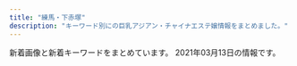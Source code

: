 ```yaml
---
title: "練馬・下赤塚"
description: "キーワード別にの巨乳アジアン・チャイナエステ嬢情報をまとめました。"
---
```


新着画像と新着キーワードをまとめています。
2021年03月13日の情報です。

<DmmAffiliateIns />
<KeywordTable
  shops={
    [
    {
        "station": "\u3068\u304d\u308f\u53f0\u99c5\u5357\u53e3",
        "img_links": [
            "http://www.sugatabi.mesthe.com/files/006-02.jpg",
            "http://www.sugatabi.mesthe.com/images/top.jpg",
            "http://www.sugatabi.mesthe.com/images/link_line.png",
            "http://www.sugatabi.mesthe.com/files/001-02.jpg",
            "http://www.sugatabi.mesthe.com/images/girl-z2.jpg",
            "http://www.sugatabi.mesthe.com/files/004-02.jpg",
            "http://www.sugatabi.mesthe.com/files/005.jpg",
            "http://www.sugatabi.mesthe.com/images/staff_line.png",
            "http://www.sugatabi.mesthe.com/files/004.jpg",
            "http://www.sugatabi.mesthe.com/images/shop/shop02.jpg",
            "http://www.sugatabi.mesthe.com/files/006.jpg",
            "http://www.sugatabi.mesthe.com/files/009.jpg",
            "http://www.sugatabi.mesthe.com/files/005-02.jpg",
            "http://www.sugatabi.mesthe.com/files/009-02.jpg",
            "http://www.sugatabi.mesthe.com/images/girl-z1.jpg",
            "http://www.sugatabi.mesthe.com/images/top_sche.png",
            "http://www.sugatabi.mesthe.com/images/shop/shop04.jpg",
            "http://www.sugatabi.mesthe.com/files/003.jpg",
            "http://www.sugatabi.mesthe.com/files/002.jpg",
            "http://www.sugatabi.mesthe.com/files/008-02.jpg",
            "http://www.sugatabi.mesthe.com/files/003-02.jpg",
            "http://www.sugatabi.mesthe.com/files/002-02.jpg",
            "http://www.sugatabi.mesthe.com/files/010-02.jpg",
            "http://www.sugatabi.mesthe.com/files/010.jpg",
            "http://www.sugatabi.mesthe.com/images/mobile.jpg",
            "http://www.sugatabi.mesthe.com/files/001.jpg",
            "http://www.sugatabi.mesthe.com/images/shop/shop03.jpg",
            "http://www.sugatabi.mesthe.com/files/008.jpg",
            "http://www.sugatabi.mesthe.com/images/bj3.png",
            "http://www.sugatabi.mesthe.com/images/shop/shop01.jpg"
        ],
        "url": "http://www.sugatabi.mesthe.com/",
        "keywords": {
            "84": 1,
            "87": 4,
            "C": 2,
            "D": 7,
            "85": 1,
            "86": 3
        },
        "name": "\u59ff\u7f8e"
    },
    {
        "name": "\u9577\u4e45*\u3061\u3087\u3046\u304d\u3085\u3046",
        "keywords": {},
        "station": "\u4e0b\u8d64\u585a\u99c5\u5317\u53e3",
        "img_links": [
            "http://c-sakura.work/images/interior_t.jpg",
            "http://c-sakura.work/img/yuri1.jpg",
            "http://c-sakura.work/images/head.jpg",
            "http://c-sakura.work/images/info.png",
            "http://c-sakura.work/images/news.png",
            "http://c-sakura.work/img/ami1.jpg",
            "http://c-sakura.work/img/yuyu1.jpg",
            "http://c-sakura.work/images/int1.png",
            "http://c-sakura.work/images/tel.jpg",
            "http://c-sakura.work/images/sisu.png",
            "http://c-sakura.work/images/staff_t.jpg",
            "http://c-sakura.work/images/sys1.png",
            "http://c-sakura.work/images/mobile.jpg",
            "http://c-sakura.work/images/int2.png",
            "http://c-sakura.work/images/3.jpg",
            "http://c-sakura.work/images/2.jpg",
            "http://c-sakura.work/images/1.jpg"
        ],
        "url": "http://c-sakura.work/"
    },
    {
        "station": "\u4e2d\u6751\u6a4b\u99c5\u5357\u53e3",
        "name": "\u30b9\u30a6\u30a3\u30fc\u30c8",
        "keywords": {},
        "img_links": [
            "http://www.es-yas.click/images/info.png",
            "http://www.es-yas.click/img/sayuri1.jpg",
            "http://www.es-yas.click/images/tel.jpg",
            "http://www.es-yas.click/images/newface.png",
            "http://www.es-yas.click/images/2.jpg",
            "http://www.es-yas.click/images/mobile.jpg",
            "http://www.es-yas.click/img/mari1.jpg",
            "http://www.es-yas.click/images/news.jpg",
            "http://www.es-yas.click/images/staff_t.jpg",
            "http://www.es-yas.click/images/s1.png",
            "http://www.es-yas.click/images/ac1.png",
            "http://www.es-yas.click/images/head.jpg",
            "http://www.es-yas.click/images/interior_t.jpg",
            "http://www.es-yas.click/images/int1.png",
            "http://www.es-yas.click/images/sys1.png",
            "http://www.es-yas.click/img/riri1.jpg",
            "http://www.es-yas.click/images/sys2.png",
            "http://www.es-yas.click/images/int2.png",
            "http://www.es-yas.click/images/3.jpg",
            "http://www.es-yas.click/images/sirase.jpg",
            "http://www.es-yas.click/images/1.jpg"
        ],
        "url": "http://www.es-yas.click/"
    },
    {
        "keywords": {
            "G": 1,
            "E": 2,
            "C": 26,
            "86": 17,
            "89": 1,
            "D": 17,
            "88": 1,
            "94": 1
        },
        "name": "\u5348\u5f8c\u306e\u591c",
        "station": "\u6210\u5897\u99c5\u5317\u53e3",
        "img_links": [
            "http://mannmaru.xyz/uploads/210305/1-21030515102c51.jpg",
            "http://mannmaru.xyz/uploads/201020/1-2010200T649248.jpg",
            "http://mannmaru.xyz/uploads/210222/1-2102220954134V.jpg",
            "http://mannmaru.xyz/uploads/201026/1-201026095440P8.jpg",
            "http://mannmaru.xyz/style/images/mobile.jpg",
            "http://mannmaru.xyz/uploads/201028/1-20102Q24S0942.jpg",
            "http://mannmaru.xyz/uploads/201130/1-20113009355I62.jpg",
            "http://mannmaru.xyz/uploads/210201/1-21020110453K96.jpg",
            "http://mannmaru.xyz/style/images/room1.jpg",
            "http://mannmaru.xyz/style/images/room3.jpg",
            "http://mannmaru.xyz/style/images/staff_line.png",
            "http://mannmaru.xyz/uploads/200912/1-200912152551K9.jpg",
            "http://mannmaru.xyz/plus/images/room5.jpg",
            "http://mannmaru.xyz/uploads/201130/1-20113009354V96.jpg",
            "http://mannmaru.xyz/uploads/210301/1-2103010Z550512.jpg",
            "http://mannmaru.xyz/uploads/210201/1-2102011039521I.jpg",
            "http://mannmaru.xyz/uploads/210305/1-210305151041V7.jpg",
            "http://mannmaru.xyz/uploads/210201/1-210201104603c3.jpg",
            "http://mannmaru.xyz/uploads/201020/1-2010200TF4347.jpg",
            "http://mannmaru.xyz/style/images/top.png",
            "http://mannmaru.xyz/uploads/210118/1-21011P913545J.jpg",
            "http://mannmaru.xyz/uploads/210222/1-210222095423251.jpg",
            "http://mannmaru.xyz/uploads/201214/1-201214140544N0.jpg",
            "http://mannmaru.xyz/uploads/210222/1-21022209531W45.jpg",
            "http://mannmaru.xyz/uploads/201028/1-20102Q24PXb.jpg",
            "http://mannmaru.xyz/uploads/201112/1-2011120U259211.jpg",
            "http://mannmaru.xyz/uploads/201112/1-2011120U33N31.jpg",
            "http://mannmaru.xyz/uploads/210222/1-210222095259219.jpg",
            "http://mannmaru.xyz/style/images/dt.jpg",
            "http://mannmaru.xyz/uploads/201212/1-201212152243942.jpg",
            "http://mannmaru.xyz/style/images/room2.jpg",
            "http://mannmaru.xyz/uploads/201130/1-20113009352G24.jpg",
            "http://mannmaru.xyz/uploads/201214/1-2012141405532C.jpg",
            "http://mannmaru.xyz/uploads/210105/1-210105124T2148.jpg",
            "http://mannmaru.xyz/uploads/210301/1-2103010Z62C22.jpg",
            "http://mannmaru.xyz/uploads/201226/1-20122616061Aa.jpg",
            "http://mannmaru.xyz/uploads/201106/1-201106163411121.jpg",
            "http://mannmaru.xyz/uploads/210301/1-2103010Z614408.jpg",
            "http://mannmaru.xyz/uploads/210118/1-21011P91210456.jpg",
            "http://mannmaru.xyz/uploads/210222/1-21022209535E28.jpg",
            "http://mannmaru.xyz/style/images/bj3.png",
            "http://mannmaru.xyz/style/images/girl-z2.jpg",
            "http://mannmaru.xyz/uploads/210105/1-210105124S0643.jpg",
            "http://mannmaru.xyz/uploads/201112/1-2011120U32Q21.jpg",
            "http://mannmaru.xyz/uploads/210201/1-210201103ZbG.jpg",
            "http://mannmaru.xyz/uploads/201020/1-2010200TG3423.jpg",
            "http://mannmaru.xyz/uploads/210222/1-210222095309317.jpg",
            "http://mannmaru.xyz/uploads/201010/1-2010101A4532c.jpg",
            "http://mannmaru.xyz/uploads/210118/1-21011P9140L03.jpg",
            "http://mannmaru.xyz/uploads/210305/1-2103051510534G.jpg",
            "http://mannmaru.xyz/uploads/210201/1-210201104555H2.jpg",
            "http://mannmaru.xyz/uploads/210201/1-21020110402L62.jpg",
            "http://mannmaru.xyz/uploads/201028/1-20102Q24R2Y7.jpg",
            "http://mannmaru.xyz/uploads/201106/1-201106163420503.jpg",
            "http://mannmaru.xyz/style/images/room4.jpg",
            "http://mannmaru.xyz/style/images/end.jpg",
            "http://mannmaru.xyz/uploads/201106/1-2011061633492c.jpg",
            "http://mannmaru.xyz/uploads/201214/1-201214140532633.jpg",
            "http://mannmaru.xyz/uploads/210105/1-210105124QM16.jpg",
            "http://mannmaru.xyz/style/images/girl-z1.jpg",
            "http://mannmaru.xyz/uploads/210115/1-2101151H414522.jpg"
        ],
        "url": "http://mannmaru.xyz/"
    },
    {
        "keywords": {},
        "img_links": [
            "http://www.hi-msg.com/dansin/images/p-6-1.jpg",
            "http://www.hi-msg.com/dansin/images/p-7.jpg",
            "http://www.hi-msg.com/dansin/images/1.jpg",
            "http://www.hi-msg.com/dansin/images/p-2.jpg",
            "http://www.hi-msg.com/dansin/images/p-1.jpg",
            "http://www.hi-msg.com/dansin/images/p-5-1.jpg",
            "http://www.hi-msg.com/dansin/images/s_pick.jpg",
            "http://www.hi-msg.com/dansin/images/s_info.jpg",
            "http://www.hi-msg.com/dansin/images/end1.jpg",
            "http://www.hi-msg.com/dansin/images/top.jpg",
            "http://www.hi-msg.com/dansin/images/nav.jpg",
            "http://www.hi-msg.com/dansin/images/mobile.jpg",
            "http://www.hi-msg.com/dansin/images/p-4-1.jpg",
            "http://www.hi-msg.com/dansin/images/s_face.jpg",
            "http://www.hi-msg.com/dansin/images/p-6.jpg",
            "http://www.hi-msg.com/dansin/images/top1.jpg",
            "http://www.hi-msg.com/dansin/images/s_news.jpg",
            "http://www.hi-msg.com/dansin/images/p-4.jpg",
            "http://www.hi-msg.com/dansin/images/p-5.jpg",
            "http://www.hi-msg.com/dansin/images/p-1-1.jpg",
            "http://www.hi-msg.com/dansin/images/p-2-1.jpg",
            "http://www.hi-msg.com/dansin/images/p-8.jpg"
        ],
        "name": "\u6696\u5fc3",
        "url": "http://www.hi-msg.com/dansin/",
        "station": "\u3068\u304d\u308f\u53f0\u99c5\u5357\u53e3"
    },
    {
        "station": "\u6210\u5897\u99c5",
        "name": "\u59eb",
        "img_links": [],
        "url": "http://anzu.abnavi.info/",
        "keywords": {}
    },
    {
        "keywords": {
            "82": 2,
            "D": 10,
            "88": 4,
            "87": 6,
            "C": 19,
            "85": 2
        },
        "station": "\u6210\u5897\u99c54\u756a\u51fa\u53e3",
        "name": "\u8d64\u3044\u82b1",
        "url": "http://www.akai-hana.esjp.info/",
        "img_links": [
            "http://www.akai-hana.esjp.info/img/slider/2.jpg",
            "http://www.akai-hana.esjp.info/img/goback.jpg",
            "http://www.akai-hana.esjp.info/img/info/r3.jpg",
            "http://www.akai-hana.esjp.info/img/slider/1.jpg",
            "http://www.akai-hana.esjp.info/img/info/r9.jpg",
            "http://www.akai-hana.esjp.info/files/005.jpg",
            "http://www.akai-hana.esjp.info/img/info/r4.jpg",
            "http://www.akai-hana.esjp.info/img/pixta_5216568_M.jpg",
            "http://www.akai-hana.esjp.info/img/pixta_5458114_M.jpg",
            "http://www.akai-hana.esjp.info/img/ttl_info.png",
            "http://www.akai-hana.esjp.info/img/info.jpg",
            "http://www.akai-hana.esjp.info/img/info/r5.jpg",
            "http://www.akai-hana.esjp.info/files/001.jpg",
            "http://www.akai-hana.esjp.info/img/imasia_7981159_M.jpg",
            "http://www.akai-hana.esjp.info/files/004.jpg",
            "http://www.akai-hana.esjp.info/img/info/r1.jpg",
            "http://www.akai-hana.esjp.info/img/pickup.jpg",
            "http://www.akai-hana.esjp.info/img/btn_blog.jpg",
            "http://www.akai-hana.esjp.info/files/007.jpg",
            "http://www.akai-hana.esjp.info/files/003.jpg",
            "http://www.akai-hana.esjp.info/img/info/r8.jpg",
            "http://www.akai-hana.esjp.info/img/info/r6.jpg",
            "http://www.akai-hana.esjp.info/img/info/r2.jpg",
            "http://www.akai-hana.esjp.info/img/ttl_news.png",
            "http://www.akai-hana.esjp.info/files/006.jpg",
            "http://www.akai-hana.esjp.info/img/info/r7.jpg",
            "http://www.akai-hana.esjp.info/img/btn_side_mobile.jpg",
            "http://www.akai-hana.esjp.info/img/tel.png",
            "http://www.akai-hana.esjp.info/files/002.jpg"
        ]
    },
    {
        "keywords": {
            "D": 2,
            "E": 1
        },
        "station": "\u6771\u6b66\u7df4\u99ac\u99c5\u5317\u53e3",
        "url": "http://nymphe-est.biz/",
        "img_links": [
            "http://nymphe-est.biz/images/tm.jpg",
            "http://nymphe-est.biz/images/cg03.jpg",
            "http://nymphe-est.biz/images/stat.jpg",
            "http://nymphe-est.biz/images/bul.jpg",
            "http://nymphe-est.biz/images/stal.jpg",
            "http://nymphe-est.biz/images/tit5.jpg",
            "http://nymphe-est.biz/images/tit4.jpg",
            "http://nymphe-est.biz/images/m5.png",
            "http://nymphe-est.biz/images/bur.jpg",
            "http://nymphe-est.biz/images/m1.png",
            "http://nymphe-est.biz/images/spt.png",
            "http://nymphe-est.biz/images/m6.png",
            "http://nymphe-est.biz/images/no.png",
            "http://nymphe-est.biz/images/m3.png",
            "http://nymphe-est.biz/images/m2.png",
            "http://nymphe-est.biz/images/cg02.jpg",
            "http://nymphe-est.biz/images/cg01.jpg",
            "http://nymphe-est.biz/images/accl.jpg",
            "http://nymphe-est.biz/images/top.png",
            "http://nymphe-est.biz/images/tit6.jpg",
            "http://nymphe-est.biz/images/tit3.jpg",
            "http://nymphe-est.biz/images/fla.jpg",
            "http://nymphe-est.biz/images/tit2.jpg",
            "http://nymphe-est.biz/images/m4.png"
        ],
        "name": "\u59eb\u306e\u3086\u3073\u3055\u304d"
    },
    {
        "url": "http://binrou.net/",
        "img_links": [
            "http://binrou.net/img/mo.png",
            "http://binrou.net/img/st111.jpg",
            "http://binrou.net/i/img/sta94.jpg",
            "http://binrou.net/img/botton.jpg",
            "http://binrou.net/img/s108.jpg",
            "http://binrou.net/img/st118.jpg",
            "http://binrou.net/img/st114.jpg",
            "http://binrou.net/i/img/sta80.jpg",
            "http://binrou.net/img/st109.jpg",
            "http://binrou.net/img/s115.jpg",
            "http://binrou.net/img/s114.jpg",
            "http://binrou.net/img/fla.jpg",
            "http://binrou.net/img/s111.jpg",
            "http://binrou.net/i/img/sta116.jpg",
            "http://binrou.net/i/img/sta98.jpg",
            "http://binrou.net/img/sta115.jpg",
            "http://binrou.net/img/sta118.jpg",
            "http://binrou.net/img/sta108.jpg",
            "http://binrou.net/i/img/sta100.jpg",
            "http://binrou.net/img/st112.jpg",
            "http://binrou.net/i/img/sta114.jpg",
            "http://binrou.net/i/img/sta109.jpg",
            "http://binrou.net/img/s112.jpg",
            "http://binrou.net/i/img/st115.jpg",
            "http://binrou.net/img/st117.jpg",
            "http://binrou.net/i/img/sta104.jpg",
            "http://binrou.net/img/sta114.jpg",
            "http://binrou.net/img/s117.jpg",
            "http://binrou.net/i/img/sta92.jpg",
            "http://binrou.net/img/sta109.jpg",
            "http://binrou.net/img/sta116.jpg",
            "http://binrou.net/img/st116.jpg",
            "http://binrou.net/img/s118.jpg",
            "http://binrou.net/img/acc.jpg",
            "http://binrou.net/i/img/r2.jpg",
            "http://binrou.net/img/sta117.jpg",
            "http://binrou.net/i/img/r1.jpg",
            "http://binrou.net/img/pickup20.jpg",
            "http://binrou.net/i/img/sta105.jpg",
            "http://binrou.net/i/img/st111.jpg",
            "http://binrou.net/i/img/sta115.jpg",
            "http://binrou.net/i/img/sta111.jpg",
            "http://binrou.net/i/img/sta97.jpg",
            "http://binrou.net/i/img/sta89.jpg",
            "http://binrou.net/i/img/sta88.jpg",
            "http://binrou.net/i/img/sta108.jpg",
            "http://binrou.net/i/img/r4.jpg",
            "http://binrou.net/img/st115.jpg",
            "http://binrou.net/img/sta111.jpg",
            "http://binrou.net/i/img/sta118.jpg",
            "http://binrou.net/img/sta112.jpg",
            "http://binrou.net/img/st108.jpg",
            "http://binrou.net/i/img/sta117.jpg",
            "http://binrou.net/i/img/sta112.jpg",
            "http://binrou.net/img/s116.jpg",
            "http://binrou.net/i/img/acc.jpg",
            "http://binrou.net/i/img/r3.jpg"
        ],
        "keywords": {
            "89": 2,
            "D": 1,
            "C": 17,
            "87": 4,
            "88": 1,
            "86": 3,
            "F": 2,
            "E": 6
        },
        "name": "\u30ad\u30e9\u30ad\u30e9",
        "station": "\u7df4\u99ac\u99c5\u897f\u53e3"
    },
    {
        "img_links": [
            "http://www.kawaii.mensest.com/images/icon_info.png",
            "http://www.kawaii.mensest.com/images/btn2.png",
            "http://www.kawaii.mensest.com/images/icon_staff.png",
            "http://www.kawaii.mensest.com/common/images/photo02.jpg",
            "http://www.kawaii.mensest.com/images/mainImg_sub.jpg",
            "http://www.kawaii.mensest.com/images/icon_concept.png",
            "http://www.kawaii.mensest.com/files/009.jpg",
            "http://www.kawaii.mensest.com/common/images/photo03.jpg",
            "http://www.kawaii.mensest.com/images/icon_top.png",
            "http://www.kawaii.mensest.com/common/images/photo01.jpg",
            "http://www.kawaii.mensest.com/images/icon_tel.png",
            "http://www.kawaii.mensest.com/files/011.jpg",
            "http://www.kawaii.mensest.com/images/end-info.png",
            "http://www.kawaii.mensest.com/files/012.jpg",
            "http://www.kawaii.mensest.com/files/010.jpg"
        ],
        "url": "http://www.kawaii.mensest.com/",
        "name": "Kawaii\u604b\u4eba",
        "station": "\u7df4\u99ac\u99c5\u4e2d\u592e\u53e3",
        "keywords": {
            "D": 4,
            "87": 4
        }
    },
    {
        "keywords": {},
        "name": "AROMA PLAZA \u30a2\u30ed\u30de\u30d7\u30e9\u30b6",
        "img_links": [],
        "station": "\u77f3\u795e\u4e95\u516c\u5712\u99c5\u5357\u53e3",
        "url": "http://aroma-p.info/"
    },
    {
        "station": "\u4e0b\u8d64\u585a\u99c5\u5317\u53e3",
        "name": "\u83ef\uff5e\u306f\u306a\uff5e",
        "url": "http://www.hanaest.net/",
        "img_links": [
            "http://www.hanaest.net/images/header_bg.png",
            "http://www.hanaest.net/up/uploads/20171017081729nana.jpg",
            "http://www.hanaest.net/images/qj.png",
            "http://www.hanaest.net/up/uploads/20170621202142mimi.jpg",
            "http://www.hanaest.net/up/uploads/20171005214644212.jpg",
            "http://www.hanaest.net/images/s2.jpg",
            "http://www.hanaest.net/up/uploads/20161009222712tomo.jpg",
            "http://www.hanaest.net/up/uploads/20161128220158nao.jpg",
            "http://www.hanaest.net/images/ttl_price.png",
            "http://www.hanaest.net/images/news.png",
            "http://www.hanaest.net/images/r2.jpg",
            "http://www.hanaest.net/images/r1.jpg",
            "http://www.hanaest.net/images/ttl_staff.png",
            "http://www.hanaest.net/images/ttl_qj.png"
        ],
        "keywords": {}
    },
    {
        "name": "\u8776",
        "img_links": [
            "http://www.relaxes.info/images/ttl_qj.png",
            "http://www.relaxes.info/images/price.jpg",
            "http://www.relaxes.info/images/t2.png",
            "http://www.relaxes.info/up/uploads/2017071800271212.jpg",
            "http://www.relaxes.info/images/info.jpg",
            "http://www.relaxes.info/images/ttl_staff.png",
            "http://www.relaxes.info/images/t1.png",
            "http://www.relaxes.info/up/uploads/20180315212810me.jpg",
            "http://www.relaxes.info/images/rec.png",
            "http://www.relaxes.info/images/ttl_price.png",
            "http://www.relaxes.info/images/s1.png",
            "http://www.relaxes.info/images/header_bg.png",
            "http://www.relaxes.info/up/uploads/20210313172020j.jpg"
        ],
        "station": "\u4e0a\u677f\u6a4b\u99c5\u5317\u53e3",
        "url": "http://www.relaxes.info/",
        "keywords": {}
    },
    {
        "station": "\u4e2d\u6751\u6a4b\u99c5",
        "url": "http://www.e-rakuraku.info/",
        "img_links": [
            "http://www.e-rakuraku.info/images/g0.jpg",
            "http://www.e-rakuraku.info/images/newfacet.png",
            "http://www.e-rakuraku.info/images/g2.jpg",
            "http://www.e-rakuraku.info/images/huiyuan.png",
            "http://www.e-rakuraku.info/images/tel.png",
            "http://www.e-rakuraku.info/images/tite-staff.png",
            "http://www.e-rakuraku.info/images/sr.png",
            "http://www.e-rakuraku.info/images/g3.jpg",
            "http://www.e-rakuraku.info/images/nei_03.jpg",
            "http://www.e-rakuraku.info/images/top.jpg",
            "http://www.e-rakuraku.info/images/tite-gallery.png",
            "http://www.e-rakuraku.info/images/g1.jpg",
            "http://www.e-rakuraku.info/images/s1.png",
            "http://www.e-rakuraku.info/images/newt.png",
            "http://www.e-rakuraku.info/images/g4.jpg",
            "http://www.e-rakuraku.info/images/mobile.png",
            "http://www.e-rakuraku.info/images/g5.jpg",
            "http://www.e-rakuraku.info/images/s2.png"
        ],
        "name": "\u697d\u697d",
        "keywords": {
            "C": 13
        }
    },
    {
        "url": "http://www.seoul.esjp.info/",
        "keywords": {
            "87": 1,
            "D": 4,
            "86": 3
        },
        "name": "\u7652\u3057\u306e\u90e8\u5c4b",
        "img_links": [
            "http://www.seoul.esjp.info/img/head.png",
            "http://www.seoul.esjp.info/img/change-001.png",
            "http://www.seoul.esjp.info/img/main-top01.png",
            "http://www.seoul.esjp.info/img/nav-006.png",
            "http://www.seoul.esjp.info/img/nav-002.png",
            "http://www.seoul.esjp.info/img/nav-005.png",
            "http://www.seoul.esjp.info/files/010.jpg",
            "http://www.seoul.esjp.info/img/foot.png",
            "http://www.seoul.esjp.info/files/012.jpg",
            "http://www.seoul.esjp.info/img/recuit.png",
            "http://www.seoul.esjp.info/files/013.jpg",
            "http://www.seoul.esjp.info/img/nav-001.png",
            "http://www.seoul.esjp.info/img/change-006.png",
            "http://www.seoul.esjp.info/files/004.jpg",
            "http://www.seoul.esjp.info/img/nav-003.png",
            "http://www.seoul.esjp.info/files/003.jpg",
            "http://www.seoul.esjp.info/files/001.jpg",
            "http://www.seoul.esjp.info/img/change-004.png",
            "http://www.seoul.esjp.info/files/011.jpg",
            "http://www.seoul.esjp.info/img/change-005.png",
            "http://www.seoul.esjp.info/files/008.jpg",
            "http://www.seoul.esjp.info/img/nav-004.png",
            "http://www.seoul.esjp.info/files/005.jpg",
            "http://www.seoul.esjp.info/files/006.jpg",
            "http://www.seoul.esjp.info/img/change-002.png",
            "http://www.seoul.esjp.info/files/015.jpg",
            "http://www.seoul.esjp.info/img/change-003.png",
            "http://www.seoul.esjp.info/img/main-top03.png",
            "http://www.seoul.esjp.info/files/007.jpg"
        ],
        "station": "\u7df4\u99ac\u99c5\u897f\u53e3"
    },
    {
        "station": "\u7df4\u99ac\u99c5\u5317\u53e3",
        "keywords": {
            "C": 7
        },
        "name": "\u6708\u306e\u604b",
        "url": "http://moonlove.est-u.com/",
        "img_links": [
            "http://moonlove.est-u.com/staff/kaori.jpg",
            "http://moonlove.est-u.com/images/index_10.jpg",
            "http://moonlove.est-u.com/images/icon_000.jpg",
            "http://moonlove.est-u.com/staff/miki.jpg",
            "http://moonlove.est-u.com/staff/sakura.jpg",
            "http://moonlove.est-u.com/images/index_19.jpg",
            "http://moonlove.est-u.com/images/index_07.jpg",
            "http://moonlove.est-u.com/images/index_12.jpg",
            "http://moonlove.est-u.com/images/index_05.jpg",
            "http://moonlove.est-u.com/images/index_16.jpg",
            "http://moonlove.est-u.com/images/index2_06.jpg",
            "http://moonlove.est-u.com/images/staff_09.jpg",
            "http://moonlove.est-u.com/images/index_08.jpg",
            "http://moonlove.est-u.com/images/s5.jpg",
            "http://moonlove.est-u.com/images/index_17.jpg",
            "http://moonlove.est-u.com/staff/ayumi.jpg",
            "http://moonlove.est-u.com/images/s3.jpg",
            "http://moonlove.est-u.com/images/s6.jpg",
            "http://moonlove.est-u.com/images/index1_06.jpg",
            "http://moonlove.est-u.com/images/index_15.jpg",
            "http://moonlove.est-u.com/images/index_13.jpg",
            "http://moonlove.est-u.com/images/s8.jpg",
            "http://moonlove.est-u.com/images/s4.jpg",
            "http://moonlove.est-u.com/images/s1.jpg",
            "http://moonlove.est-u.com/images/index_14.jpg",
            "http://moonlove.est-u.com/images/index_02.jpg",
            "http://moonlove.est-u.com/images/index3_06.jpg",
            "http://moonlove.est-u.com/images/index_04.jpg",
            "http://moonlove.est-u.com/staff/nami.jpg"
        ]
    },
    {
        "keywords": {
            "D": 3,
            "E": 1,
            "F": 1,
            "85": 1,
            "87": 1,
            "C": 1,
            "89": 2,
            "92": 2
        },
        "url": "http://koukoku.xyz/garden/",
        "img_links": [
            "http://koukoku.xyz/garden/css/staff/staff003.jpg",
            "http://koukoku.xyz/garden/css/staff05.jpg",
            "http://koukoku.xyz/garden/css/nav/nav01.png",
            "http://koukoku.xyz/garden/css/nav/nav03.png",
            "http://koukoku.xyz/garden/css/top01.jpg",
            "http://koukoku.xyz/garden/css/staff0002.jpg",
            "http://koukoku.xyz/garden/css/staff/staff004.jpg",
            "http://koukoku.xyz/garden/css/staff/staff001.jpg",
            "http://koukoku.xyz/garden/css/left.jpg",
            "http://koukoku.xyz/garden/css/nav/nav04.png",
            "http://koukoku.xyz/garden/css/staff/staff05-b.jpg",
            "http://koukoku.xyz/garden/css/nav/nav05.png",
            "http://koukoku.xyz/garden/css/nav/nav06.png",
            "http://koukoku.xyz/garden/css/tel.png",
            "http://koukoku.xyz/garden/css/staff/staff06.jpg",
            "http://koukoku.xyz/garden/css/right.jpg",
            "http://koukoku.xyz/garden/css/staff/staff002.jpg",
            "http://koukoku.xyz/garden/css/staff/staff05.jpg",
            "http://koukoku.xyz/garden/css/top04.jpg",
            "http://koukoku.xyz/garden/css/staff001.jpg",
            "http://koukoku.xyz/garden/css/staff06.jpg",
            "http://koukoku.xyz/garden/css/nav/nav02.png"
        ],
        "name": "\u591c\u306e\u30ac\u30fc\u30c7\u30f3",
        "station": "\u7df4\u99ac\u99c5"
    },
    {
        "url": "https://salasa.tokyo/",
        "img_links": [],
        "station": "\u7df4\u99ac\u99c5\u897f\u53e3",
        "name": "\u3064\u307c\u307f",
        "keywords": {}
    },
    {
        "name": "\u30de\u30fc\u30ac\u30ec\u30c3\u30c8",
        "img_links": [
            "http://margaret.ests.jp/images/room2.jpg",
            "http://margaret.ests.jp/photos/sites/29/2020/06/202006301829174.jpeg",
            "http://margaret.ests.jp/photos/sites/29/2021/01/2021011511194654.jpg",
            "http://margaret.ests.jp/images/room4.jpg",
            "http://margaret.ests.jp/images/s_pick.jpg",
            "http://margaret.ests.jp/photos/sites/29/2020/08/2020082222274080.jpeg",
            "http://margaret.ests.jp/images/mobile.jpg",
            "http://margaret.ests.jp/images/s_staff.png",
            "http://margaret.ests.jp/images/service4.jpg",
            "http://margaret.ests.jp/photos/sites/29/2020/08/2020080615352994.jpeg",
            "http://margaret.ests.jp/photos/sites/29/2020/04/2020040205541033.jpg",
            "http://margaret.ests.jp/images/service1.jpg",
            "http://margaret.ests.jp/images/s_service.png",
            "http://margaret.ests.jp/images/s_news.jpg",
            "http://margaret.ests.jp/images/info.jpg",
            "http://margaret.ests.jp/photos/sites/29/2020/06/2020062814010219.jpeg",
            "http://margaret.ests.jp/images/room3.jpg",
            "http://margaret.ests.jp/images/service2.jpg",
            "http://margaret.ests.jp/photos/sites/29/2020/04/202004081414540.jpg",
            "http://margaret.ests.jp/photos/sites/29/2020/05/202005281752578.jpg",
            "http://margaret.ests.jp/photos/sites/29/2020/04/202004102157462.jpeg",
            "http://margaret.ests.jp/images/top.jpg",
            "http://margaret.ests.jp/photos/sites/29/2020/03/2020032709162529.jpg",
            "http://margaret.ests.jp/images/room1.jpg",
            "http://margaret.ests.jp/images/service3.jpg",
            "http://margaret.ests.jp/photos/sites/29/2020/04/2020041014190824.jpg"
        ],
        "url": "http://margaret.ests.jp/",
        "keywords": {
            "87": 12,
            "E": 36,
            "D": 84,
            "88": 24,
            "86": 24,
            "F": 12,
            "85": 36
        },
        "station": "\u685c\u53f0\u99c5\u5317\u53e3"
    },
    {
        "keywords": {
            "C": 16,
            "F": 2,
            "87": 5,
            "89": 1,
            "88": 3,
            "D": 2,
            "E": 5
        },
        "url": "http://midori-massage.work/",
        "name": "\u7dd1",
        "station": "\u8981\u753a\u99c55\u756a\u51fa\u53e3",
        "img_links": [
            "http://midori-massage.work/img/ss38.jpg",
            "http://midori-massage.work/img/ss20.jpg",
            "http://midori-massage.work/img/s56.png",
            "http://midori-massage.work/img/st55.jpg",
            "http://midori-massage.work/img/s47.png",
            "http://midori-massage.work/img/ss28.jpg",
            "http://midori-massage.work/img/ss16.jpg",
            "http://midori-massage.work/img/ss46.jpg",
            "http://midori-massage.work/img/ss26.jpg",
            "http://midori-massage.work/img/ss39.jpg",
            "http://midori-massage.work/img/ss49.jpg",
            "http://midori-massage.work/img/ss35.jpg",
            "http://midori-massage.work/img/ss2.jpg",
            "http://midori-massage.work/img/s57.png",
            "http://midori-massage.work/img/ss50.jpg",
            "http://midori-massage.work/img/st49.jpg",
            "http://midori-massage.work/img/ss22.jpg",
            "http://midori-massage.work/img/st54.jpg",
            "http://midori-massage.work/img/ss8.jpg",
            "http://midori-massage.work/img/ss25.jpg",
            "http://midori-massage.work/img/ss21.jpg",
            "http://midori-massage.work/img/ss23.jpg",
            "http://midori-massage.work/img/ss4.jpg",
            "http://midori-massage.work/img/s50.png",
            "http://midori-massage.work/img/ss17.jpg",
            "http://midori-massage.work/img/st47.jpg",
            "http://midori-massage.work/img/fla-1.jpg",
            "http://midori-massage.work/img/ss1.jpg",
            "http://midori-massage.work/img/ss31.jpg",
            "http://midori-massage.work/img/ss48.jpg",
            "http://midori-massage.work/img/st53.jpg",
            "http://midori-massage.work/img/ss56.jpg",
            "http://midori-massage.work/img/ss13.jpg",
            "http://midori-massage.work/img/ss45.jpg",
            "http://midori-massage.work/img/fla-2.jpg",
            "http://midori-massage.work/img/ss14.jpg",
            "http://midori-massage.work/img/st57.jpg",
            "http://midori-massage.work/img/ss55.jpg",
            "http://midori-massage.work/img/ss33.jpg",
            "http://midori-massage.work/img/st56.jpg",
            "http://midori-massage.work/img/a3.jpg",
            "http://midori-massage.work/img/s52.png",
            "http://midori-massage.work/img/s49.png",
            "http://midori-massage.work/img/ss57.jpg",
            "http://midori-massage.work/img/ss9.jpg",
            "http://midori-massage.work/img/ss29.jpg",
            "http://midori-massage.work/img/ss5.jpg",
            "http://midori-massage.work/img/ss24.jpg",
            "http://midori-massage.work/img/ss41.jpg",
            "http://midori-massage.work/img/ss12.jpg",
            "http://midori-massage.work/img/ss37.jpg",
            "http://midori-massage.work/img/ss53.jpg",
            "http://midori-massage.work/img/ss7.jpg",
            "http://midori-massage.work/img/ss32.jpg",
            "http://midori-massage.work/img/ss42.jpg",
            "http://midori-massage.work/img/ss19.jpg",
            "http://midori-massage.work/img/ss15.jpg",
            "http://midori-massage.work/img/ss43.jpg",
            "http://midori-massage.work/img/ss18.jpg",
            "http://midori-massage.work/img/ss52.jpg",
            "http://midori-massage.work/img/ss40.jpg",
            "http://midori-massage.work/img/ss36.jpg",
            "http://midori-massage.work/img/a2.jpg",
            "http://midori-massage.work/img/ss44.jpg",
            "http://midori-massage.work/img/mo.png",
            "http://midori-massage.work/img/s55.png",
            "http://midori-massage.work/img/ss6.jpg",
            "http://midori-massage.work/img/ss10.jpg",
            "http://midori-massage.work/img/ss30.jpg",
            "http://midori-massage.work/img/a1.jpg",
            "http://midori-massage.work/img/ss54.jpg",
            "http://midori-massage.work/img/st056.jpg",
            "http://midori-massage.work/img/st52.jpg",
            "http://midori-massage.work/img/ss51.jpg",
            "http://midori-massage.work/img/s54.png",
            "http://midori-massage.work/img/ss3.jpg",
            "http://midori-massage.work/img/st50.jpg",
            "http://midori-massage.work/img/s53.png",
            "http://midori-massage.work/img/ss47.jpg",
            "http://midori-massage.work/img/ss34.jpg",
            "http://midori-massage.work/img/botton.jpg"
        ]
    },
    {
        "url": "http://ponfu-massage.work/",
        "name": "\u30dd\u30f3\u30d5\u30fc",
        "station": "\u7df4\u99ac\u99c5\u897f\u53e3",
        "img_links": [
            "http://ponfu-massage.work/img/st39.jpg",
            "http://ponfu-massage.work/img/nos.jpg",
            "http://ponfu-massage.work/img/sta43.jpg",
            "http://ponfu-massage.work/img/st30.jpg",
            "http://ponfu-massage.work/img/acc7.jpg",
            "http://ponfu-massage.work/img/s42.jpg",
            "http://ponfu-massage.work/img/st28.jpg",
            "http://ponfu-massage.work/img/botton.jpg",
            "http://ponfu-massage.work/img/s39.jpg",
            "http://ponfu-massage.work/img/s41.jpg",
            "http://ponfu-massage.work/img/st45.jpg",
            "http://ponfu-massage.work/img/s45.jpg",
            "http://ponfu-massage.work/img/st18.jpg",
            "http://ponfu-massage.work/img/acc8.jpg",
            "http://ponfu-massage.work/img/sta46.jpg",
            "http://ponfu-massage.work/img/sta39.jpg",
            "http://ponfu-massage.work/img/st42.jpg",
            "http://ponfu-massage.work/img/acc6.jpg",
            "http://ponfu-massage.work/img/sta44.jpg",
            "http://ponfu-massage.work/img/st38.jpg",
            "http://ponfu-massage.work/img/s44.jpg",
            "http://ponfu-massage.work/img/st35.jpg",
            "http://ponfu-massage.work/img/acc5.jpg",
            "http://ponfu-massage.work/img/acc4.jpg",
            "http://ponfu-massage.work/img/sta28.jpg",
            "http://ponfu-massage.work/img/sta42.jpg",
            "http://ponfu-massage.work/img/st41.jpg",
            "http://ponfu-massage.work/img/acc3.jpg",
            "http://ponfu-massage.work/img/st43.jpg",
            "http://ponfu-massage.work/img/sta45.jpg",
            "http://ponfu-massage.work/img/acc1.jpg",
            "http://ponfu-massage.work/img/sta30.jpg",
            "http://ponfu-massage.work/img/sta41.jpg",
            "http://ponfu-massage.work/img/s38.jpg",
            "http://ponfu-massage.work/img/acc2.jpg",
            "http://ponfu-massage.work/img/acc10.jpg",
            "http://ponfu-massage.work/img/st44.jpg",
            "http://ponfu-massage.work/img/s46.jpg",
            "http://ponfu-massage.work/img/sta38.jpg",
            "http://ponfu-massage.work/img/st46.jpg",
            "http://ponfu-massage.work/img/s30.jpg",
            "http://ponfu-massage.work/img/campian.jpg",
            "http://ponfu-massage.work/img/sta35.jpg",
            "http://ponfu-massage.work/img/s43.jpg",
            "http://ponfu-massage.work/img/acc9.jpg"
        ],
        "keywords": {
            "F": 2,
            "C": 21,
            "85": 2,
            "87": 4,
            "84": 1,
            "E": 1,
            "88": 4,
            "D": 8,
            "89": 1
        }
    },
    {
        "url": "http://tenpo2.iest.info/",
        "keywords": {},
        "name": "\u6e29",
        "img_links": [],
        "station": "\u4e0a\u677f\u6a4b\u99c5\u5317\u53e3"
    },
    {
        "img_links": [
            "http://sh-dafei.work/uploads/181206/1-1Q2061249563O.jpg",
            "http://sh-dafei.work/uploads/190301/1-1Z30116320A41.jpg",
            "http://sh-dafei.work/uploads/181207/1-1Q20G35320X0.png",
            "http://sh-dafei.work/uploads/180227/1-1P22G40S5448.jpg",
            "http://sh-dafei.work/uploads/181206/1-1Q2061250494E.jpg",
            "http://sh-dafei.work/uploads/171031/1-1G0311G505933.jpg",
            "http://sh-dafei.work/uploads/210219/1-210219105500300.jpg",
            "http://sh-dafei.work/uploads/190329/1-1Z329151011c7.jpg",
            "http://sh-dafei.work/uploads/171031/1-1G0311G4095M.jpg",
            "http://sh-dafei.work/uploads/200117/1-20011G614144B.jpg",
            "http://sh-dafei.work/uploads/190130/1-1Z130162635508.jpg",
            "http://sh-dafei.work/uploads/191115/1-191115132040J2.jpg",
            "http://sh-dafei.work/templets/default/pc/picture/s_news.png",
            "http://sh-dafei.work/uploads/allimg/180612/1-1P612160305350.jpg",
            "http://sh-dafei.work/uploads/200612/1-200612154534W8.jpg",
            "http://sh-dafei.work/templets/default/pc/picture/s_staff.png",
            "http://sh-dafei.work/templets/default/pc/picture/face.png",
            "http://sh-dafei.work/uploads/181206/1-1Q2061253211D.jpg",
            "http://sh-dafei.work/uploads/181206/1-1Q206125154224.jpg",
            "http://sh-dafei.work/templets/default/pc/picture/s_pick.png",
            "http://sh-dafei.work/uploads/181214/1-1Q214154222511.jpg",
            "http://sh-dafei.work/uploads/190809/1-1ZP9125I01S.jpg",
            "http://sh-dafei.work/uploads/180612/1-1P6121601061c.jpg",
            "http://sh-dafei.work/uploads/190924/1-1Z924151334121.jpg",
            "http://sh-dafei.work/templets/default/pc/picture/staffs.png",
            "http://sh-dafei.work/uploads/201113/1-20111314213cQ.jpg",
            "http://sh-dafei.work/templets/default/pc/picture/end1.jpg",
            "http://sh-dafei.work/uploads/201002/1-201002144Z11V.jpg",
            "http://sh-dafei.work/uploads/181207/1-1Q20G40K63R.jpg",
            "http://sh-dafei.work/uploads/180612/1-1P612160029349.jpg",
            "http://sh-dafei.work/uploads/171031/1-1G0311G556445.jpg",
            "http://sh-dafei.work/uploads/171031/1-1G0311G344914.jpg",
            "http://sh-dafei.work/uploads/171031/1-1G0311G531445.jpg"
        ],
        "keywords": {},
        "name": "\u5927\u5983",
        "station": "\u7df4\u99ac\u99c5\u897f\u53e3",
        "url": "http://sh-dafei.work/"
    },
    {
        "url": "http://www.nerima-rose.com/",
        "station": "\u7df4\u99ac\u99c5\u5357\u53e3",
        "img_links": [
            "http://www.nerima-rose.com/images/staff/16/aya2.jpg",
            "http://www.nerima-rose.com/images/rosa-pindao_09.jpg",
            "http://www.nerima-rose.com/images/shop/4/s1.jpg",
            "http://www.nerima-rose.com/images/nav/nav-acc.jpg",
            "http://www.nerima-rose.com/images/aroma/r1.jpg",
            "http://www.nerima-rose.com/images/rosa-sys_09a.jpg",
            "http://www.nerima-rose.com/images/shop/11.jpg",
            "http://www.nerima-rose.com/images/staff/17/2/ena.jpg",
            "http://www.nerima-rose.com/images/aroma/r3.jpg",
            "http://www.nerima-rose.com/images/staff/17/riri.jpg",
            "http://www.nerima-rose.com/images/index-rosa_09.jpg",
            "http://www.nerima-rose.com/images/staff/17/2/nana.png",
            "http://www.nerima-rose.com/images/staff/17/2/kina.jpg",
            "http://www.nerima-rose.com/images/staff/16/kaori2.jpg",
            "http://www.nerima-rose.com/images/images/sys2018_03.jpg",
            "http://www.nerima-rose.com/images/rosa-pindao_07.jpg",
            "http://www.nerima-rose.com/cgi-bin/topics/img/16-1.jpg",
            "http://www.nerima-rose.com/images/nav/nav-rec.jpg",
            "http://www.nerima-rose.com/images/aroma/r2.jpg",
            "http://www.nerima-rose.com/images/shop/h1.jpg",
            "http://www.nerima-rose.com/images/index-rosa_02.jpg",
            "http://www.nerima-rose.com/images/images/sys2018_06.jpg",
            "http://www.nerima-rose.com/images/index-rosa_04.jpg",
            "http://www.nerima-rose.com/images/staff/16/misaki2.jpg",
            "http://www.nerima-rose.com/images/rosa-sys_04.jpg",
            "http://www.nerima-rose.com/images/shop/3/sh1.jpg",
            "http://www.nerima-rose.com/images/sys3.jpg"
        ],
        "keywords": {
            "C": 8
        },
        "name": "ROSE"
    },
    {
        "keywords": {},
        "url": "http://www.es-kou.link/",
        "name": "\u7d05\u6708",
        "station": "\u4e0b\u8d64\u585a\u99c5\u5317\u53e3",
        "img_links": [
            "http://www.es-kou.link/images/sys3.png",
            "http://www.es-kou.link/images/news.jpg",
            "http://www.es-kou.link/img/mimi1.jpg",
            "http://www.es-kou.link/img/satomi1.jpg",
            "http://www.es-kou.link/images/b2.jpg",
            "http://www.es-kou.link/images/int2.png",
            "http://www.es-kou.link/images/mobile.jpg",
            "http://www.es-kou.link/images/sys2.jpg",
            "http://www.es-kou.link/images/b1.jpg",
            "http://www.es-kou.link/images/interior_t.jpg",
            "http://www.es-kou.link/images/s1.png",
            "http://www.es-kou.link/images/info.png",
            "http://www.es-kou.link/images/int1.png",
            "http://www.es-kou.link/images/1.jpg",
            "http://www.es-kou.link/images/3.jpg",
            "http://www.es-kou.link/images/staff_t.jpg",
            "http://www.es-kou.link/images/head.jpg",
            "http://www.es-kou.link/img/nana1.jpg",
            "http://www.es-kou.link/images/sys1.jpg",
            "http://www.es-kou.link/images/2.jpg"
        ]
    },
    {
        "keywords": {
            "C": 4,
            "86": 1,
            "95": 1,
            "93": 1,
            "87": 1,
            "83": 2,
            "80": 1,
            "F": 3,
            "88": 1,
            "D": 3,
            "84": 1,
            "91": 2,
            "G": 1
        },
        "station": "\u5927\u6cc9\u5b66\u5712\u99c5",
        "url": "http://lachesis.este88.com/",
        "img_links": [
            "https://lachesis.este88.com/gals/mao1.jpg",
            "http://lachesis.este88.com/gals/itika3.jpg",
            "https://lachesis.este88.com/gals/miku1.jpg",
            "http://lachesis.este88.com/images/bg_header.jpg",
            "http://lachesis.este88.com/gals/miku3.jpg",
            "http://lachesis.este88.com/gals/miho3.jpg",
            "http://lachesis.este88.com/gals/miku1.jpg",
            "http://lachesis.este88.com/gals/miho2.jpg",
            "https://lachesis.este88.com/images/bg_header3.jpg",
            "http://lachesis.este88.com/gals/tumugi1.jpg",
            "http://lachesis.este88.com/gals/mao2.jpg",
            "http://lachesis.este88.com/gals/narumi1.jpg",
            "http://lachesis.este88.com/gals/aoi3.jpg",
            "http://lachesis.este88.com/images/info5.jpg",
            "http://lachesis.este88.com/gals/narumi4.jpg",
            "http://lachesis.este88.com/images/sysh3bar.png",
            "http://lachesis.este88.com/gals/tumugi3.jpg",
            "http://lachesis.este88.com/gals/minami1.jpg",
            "https://lachesis.este88.com/gals/rinnka1.jpg",
            "http://lachesis.este88.com/gals/aoi2.jpg",
            "http://lachesis.este88.com/gals/rinnka4.jpg",
            "https://lachesis.este88.com/gals/sayaka1.jpg",
            "https://lachesis.este88.com/gals/maria1.jpg",
            "http://lachesis.este88.com/gals/tumugi2.jpg",
            "http://lachesis.este88.com/gals/minami2.jpg",
            "http://lachesis.este88.com/gals/miho1.jpg",
            "http://lachesis.este88.com/gals/rinnka2.jpg",
            "http://lachesis.este88.com/gals/maria1.jpg",
            "http://lachesis.este88.com/gals/itika1.jpg",
            "http://lachesis.este88.com/gals/rinnka1.jpg",
            "http://lachesis.este88.com/gals/aoi1.jpg",
            "http://lachesis.este88.com/images/bg_header3.jpg",
            "https://lachesis.este88.com/images/line.jpg",
            "https://lachesis.este88.com/images/sysh3bar.png",
            "http://lachesis.este88.com/gals/narumi3.jpg",
            "https://lachesis.este88.com/gals/minami1.jpg",
            "http://lachesis.este88.com/gals/sayaka2.jpg",
            "http://lachesis.este88.com/gals/itika2.jpg",
            "https://lachesis.este88.com/images/info5.jpg",
            "https://lachesis.este88.com/images/bg_header.jpg",
            "http://lachesis.este88.com/gals/mao1.jpg",
            "http://lachesis.este88.com/images/line.jpg",
            "http://lachesis.este88.com/gals/sayaka3.jpg",
            "https://lachesis.este88.com/gals/itika1.jpg",
            "http://lachesis.este88.com/gals/rinnka3.jpg",
            "https://lachesis.este88.com/gals/aoi1.jpg",
            "https://lachesis.este88.com/gals/narumi1.jpg",
            "http://lachesis.este88.com/gals/miku2.jpg",
            "http://lachesis.este88.com/gals/narumi2.jpg",
            "https://lachesis.este88.com/gals/tumugi1.jpg",
            "https://lachesis.este88.com/gals/miho1.jpg",
            "http://momipara.jp/img/link/momi234.jpg",
            "http://lachesis.este88.com/gals/sayaka1.jpg"
        ],
        "name": "\u30e9\u30b1\u30b7\u30b9\u5927\u6cc9\u5b66\u5712"
    },
    {
        "url": "http://c-ikoi.work/",
        "keywords": {},
        "station": "\u5927\u5c71\u99c5\u5357\u53e3",
        "img_links": [
            "http://c-ikoi.work/images/sys2.jpg",
            "http://c-ikoi.work/images/interior_t.jpg",
            "http://c-ikoi.work/images/int3.png",
            "http://c-ikoi.work/images/mobile.jpg",
            "http://c-ikoi.work/images/sys1.jpg",
            "http://c-ikoi.work/images/int1.png",
            "http://c-ikoi.work/images/2.jpg",
            "http://c-ikoi.work/images/sys3.png",
            "http://c-ikoi.work/img/moe1.jpg",
            "http://c-ikoi.work/images/rec2.png",
            "http://c-ikoi.work/images/line.png",
            "http://c-ikoi.work/images/rec1.png",
            "http://c-ikoi.work/img/aoi1.jpg",
            "http://c-ikoi.work/images/staff_t.jpg",
            "http://c-ikoi.work/images/news.jpg",
            "http://c-ikoi.work/img/rina1.jpg",
            "http://c-ikoi.work/images/1.jpg",
            "http://c-ikoi.work/images/concept.jpg",
            "http://c-ikoi.work/images/tel.jpg",
            "http://c-ikoi.work/images/3.jpg",
            "http://c-ikoi.work/images/4.jpg",
            "http://c-ikoi.work/images/int2.png",
            "http://c-ikoi.work/images/head.jpg",
            "http://c-ikoi.work/img/yuki1.jpg"
        ],
        "name": "\u61a9"
    },
    {
        "keywords": {
            "C": 7
        },
        "img_links": [
            "http://himawari.est-u.com/staff/eri.jpg",
            "http://himawari.est-u.com/images/therpist.jpg",
            "http://himawari.est-u.com/staff/nami.jpg",
            "http://himawari.est-u.com/images/a1.jpg",
            "http://himawari.est-u.com/staff/asuka.jpg",
            "http://himawari.est-u.com/staff/umi.jpg",
            "http://himawari.est-u.com/images/down.jpg",
            "http://himawari.est-u.com/staff/izumi.jpg",
            "http://himawari.est-u.com/images/a2.jpg",
            "http://himawari.est-u.com/images/index_04.jpg",
            "http://himawari.est-u.com/staff/yuki.jpg",
            "http://himawari.est-u.com/staff/miyuki.jpg",
            "http://himawari.est-u.com/images/index2_08.jpg",
            "http://himawari.est-u.com/images/index_02.jpg",
            "http://himawari.est-u.com/staff/sakura.jpg",
            "http://himawari.est-u.com/images/index_08.jpg",
            "http://himawari.est-u.com/images/index_10.jpg"
        ],
        "name": "\u3072\u307e\u308f\u308a",
        "station": "\u7df4\u99ac\u99c5\u5357\u53e3",
        "url": "http://himawari.est-u.com/"
    },
    {
        "keywords": {},
        "img_links": [],
        "name": "\u82b1\u9ce5\u98a8\u6708",
        "url": "https://kachofugetsu.ests.jp/",
        "station": "\u6210\u5897\u99c5"
    },
    {
        "url": "http://es-nerima.biz/",
        "station": "\u7df4\u99ac\u99c5\u5317\u53e3",
        "img_links": [
            "http://es-nerima.biz/wp-content/uploads/2016/10/g6.jpg",
            "http://es-nerima.biz/wp-content/uploads/2016/10/g1-250x330.jpg",
            "http://es-nerima.biz/wp-content/uploads/2016/10/gallery1.jpg",
            "http://es-nerima.biz/wp-content/uploads/2016/10/gallery3.jpg",
            "http://es-nerima.biz/wp-content/themes/template-salon2/images/slider1.jpg",
            "http://es-nerima.biz/wp-content/uploads/2016/10/eri.jpg",
            "http://es-nerima.biz/wp-content/uploads/2016/10/gallery5.jpg",
            "http://es-nerima.biz/wp-content/themes/template-salon2/images/camp-bnr.jpg",
            "http://es-nerima.biz/wp-content/themes/template-salon2/images/magazine.jpg",
            "http://cdn.dino-es.com/images/logo/88x31DinoEs.png",
            "http://es-nerima.biz/wp-content/uploads/2016/10/eri-250x330.jpg",
            "http://es-nerima.biz/wp-content/uploads/2016/10/girl-1.jpg",
            "http://es-nerima.biz/wp-content/uploads/2016/10/gallery6.jpg",
            "http://es-nerima.biz/wp-content/uploads/2016/10/g1.jpg",
            "http://es-nerima.biz/wp-content/uploads/2016/10/gallery2.jpg",
            "http://es-nerima.biz/wp-content/themes/template-salon2/images/gallery4.jpg",
            "http://es-nerima.biz/wp-content/themes/template-salon2/images/newface-ttl.png",
            "http://es-nerima.biz/wp-content/uploads/2016/10/mika-250x330.jpg",
            "http://es-nerima.biz/wp-content/themes/template-salon2/images/gallery2.jpg",
            "http://es-nerima.biz/wp-content/uploads/2016/10/g3.jpg",
            "http://es-nerima.biz/wp-content/themes/template-salon2/images/gallery3.jpg",
            "http://es-nerima.biz/wp-content/themes/template-salon2/images/tel.png",
            "http://es-nerima.biz/wp-content/uploads/2016/10/gallery7.jpg",
            "http://es-nerima.biz/wp-content/uploads/2016/10/g3-250x330.jpg",
            "http://es-nerima.biz/wp-content/uploads/2016/10/mika.jpg",
            "http://es-nerima.biz/wp-content/themes/template-salon2/images/gallery1.jpg",
            "http://es-nerima.biz/wp-content/uploads/2016/10/g4-250x330.jpg",
            "http://es-nerima.biz/wp-content/themes/template-salon2/images/massage-de_88_31.jpg",
            "http://es-nerima.biz/wp-content/uploads/2016/10/g5.jpg",
            "http://es-nerima.biz/wp-content/uploads/2016/10/g6-250x330.jpg",
            "http://es-nerima.biz/wp-content/uploads/2016/10/gallery8.jpg",
            "http://es-nerima.biz/wp-content/themes/template-salon2/images/pickup-ttl.png",
            "http://es-nerima.biz/wp-content/uploads/2016/10/girl-1-250x330.jpg",
            "http://es-nerima.biz/wp-content/uploads/2016/10/gallery8-600x600.jpg",
            "http://es-nerima.biz/wp-content/themes/template-salon2/images/news-ttl.png",
            "http://es-nerima.biz/wp-content/themes/template-salon2/images/pickup-frame.png",
            "http://es-nerima.biz/wp-content/themes/template-salon2/images/gallery-ttl.png",
            "http://es-nerima.biz/wp-content/uploads/2016/10/camp-bnr.jpg",
            "http://es-nerima.biz/wp-content/uploads/2016/10/g5-250x330.jpg"
        ],
        "keywords": {},
        "name": "\u3046\u3089\u3089"
    },
    {
        "url": "http://amaen.rankuens.com/",
        "name": "\u7518\u3048\u3093\u574a",
        "keywords": {
            "89": 2,
            "87": 3,
            "C": 2
        },
        "station": "\u7df4\u99ac\u99c5",
        "img_links": [
            "http://amaen.rankuens.com/css/left.png",
            "http://amaen.rankuens.com/css/top01.jpg",
            "http://amaen.rankuens.com/css/nav/nav05.png",
            "http://amaen.rankuens.com/css/top02.jpg",
            "http://amaen.rankuens.com/css/nav/nav01.png",
            "http://amaen.rankuens.com/css/staff/naiyo02.png",
            "http://amaen.rankuens.com/css/staff/staff-003.jpg",
            "http://amaen.rankuens.com/css/staff/naiyo01.png",
            "http://amaen.rankuens.com/css/staff/staff-01.jpg",
            "http://amaen.rankuens.com/css/right.png",
            "http://amaen.rankuens.com/css/staff/staff-05.jpg",
            "http://amaen.rankuens.com/css/staff/staff-004.jpg",
            "http://amaen.rankuens.com/css/nav/nav03.png",
            "http://amaen.rankuens.com/css/staff/staff-02.jpg",
            "http://amaen.rankuens.com/css/nav/nav06.png",
            "http://amaen.rankuens.com/css/head.jpg",
            "http://amaen.rankuens.com/css/top04.jpg",
            "http://amaen.rankuens.com/css/nav/nav02.png",
            "http://amaen.rankuens.com/css/nav/nav04.png"
        ]
    },
    {
        "url": "http://siesta.ests.jp/",
        "keywords": {
            "D": 12,
            "88": 4,
            "85": 8
        },
        "station": "\u5927\u6cc9\u5b66\u5712\u99c5\u5317\u53e3",
        "img_links": [
            "http://siesta.ests.jp/photos/sites/39/2021/01/2021011116333493.jpg",
            "http://siesta.ests.jp/images/acc2.jpg",
            "http://siesta.ests.jp/images/s-recriut.jpg",
            "http://siesta.ests.jp/images/acc1.jpg",
            "http://siesta.ests.jp/photos/sites/39/2021/01/2021011116333298.jpg",
            "http://siesta.ests.jp/images/pick.jpg",
            "http://siesta.ests.jp/images/news.jpg",
            "http://siesta.ests.jp/photos/sites/39/2021/01/2021011116333321.jpg",
            "http://siesta.ests.jp/images/mobile1.jpg",
            "http://siesta.ests.jp/images/acc4.jpg",
            "http://siesta.ests.jp/images/acc3.jpg",
            "http://siesta.ests.jp/images/top.png",
            "http://siesta.ests.jp/images/s-staff.jpg",
            "http://siesta.ests.jp/images/info.jpg",
            "http://siesta.ests.jp/images/mobile.jpg"
        ],
        "name": "\u30b7\u30a8\u30b9\u30bf"
    }
]
}
/>
<DmmAffiliateScript />
